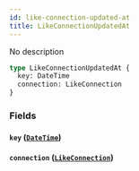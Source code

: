 ```yaml
---
id: like-connection-updated-at
title: LikeConnectionUpdatedAt
---
```


No description

```graphql
type LikeConnectionUpdatedAt {
  key: DateTime
  connection: LikeConnection
}
```

### Fields

#### `key` ([`DateTime`](/v1/scalars/date-time))

#### `connection` ([`LikeConnection`](/v1/objects/like-connection))
